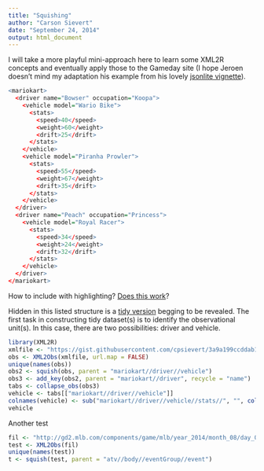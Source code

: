```yaml
---
title: "Squishing"
author: "Carson Sievert"
date: "September 24, 2014"
output: html_document
---
```


I will take a more playful mini-approach here to learn some XML2R concepts and eventually apply those to the Gameday site (I hope Jeroen doesn't mind my adaptation his example from his lovely [jsonlite vignette](http://cran.r-project.org/web/packages/jsonlite/vignettes/json-mapping.pdf)).

```r
<mariokart>
  <driver name="Bowser" occupation="Koopa">
    <vehicle model="Wario Bike">
      <stats>
        <speed>40</speed>
        <weight>60</weight>
        <drift>25</drift>
      </stats>
    </vehicle>
    <vehicle model="Piranha Prowler">
      <stats>
        <speed>55</speed>
        <weight>67</weight>
        <drift>35</drift>
      </stats>
    </vehicle>
  </driver>
  <driver name="Peach" occupation="Princess">
    <vehicle model="Royal Racer">
      <stats>
        <speed>34</speed>
        <weight>24</weight>
        <drift>32</drift>
      </stats>
    </vehicle>
  </driver>
</mariokart>
```

How to include with highlighting? [Does this work](https://gist.github.com/kbroman/ca560b967b0b7a08a3b2)?

Hidden in this listed structure is a [tidy version](http://vita.had.co.nz/papers/tidy-data.pdf) begging to be revealed. The first task in constructing tidy dataset(s) is to identify the observational unit(s). In this case, there are two possibilities: driver and vehicle. 

```r
library(XML2R)
xmlfile <- "https://gist.githubusercontent.com/cpsievert/3a9a199ccddab114c5f4/raw/a13a3df93d0fe40f5a1004084749f27050bb6371/mariokart.xml"
obs <- XML2Obs(xmlfile, url.map = FALSE)
unique(names(obs))
obs2 <- squish(obs, parent = "mariokart//driver//vehicle")
obs3 <- add_key(obs2, parent = "mariokart//driver", recycle = "name")
tabs <- collapse_obs(obs3)
vehicle <- tabs[["mariokart//driver//vehicle"]]
colnames(vehicle) <- sub("mariokart//driver//vehicle//stats//", "", colnames(vehicle))
vehicle
```

Another test

```r
fil <- "http://gd2.mlb.com/components/game/mlb/year_2014/month_08/day_01/gid_2014_08_01_phimlb_wasmlb_1/atv_game_events.xml"
test <- XML2Obs(fil)
unique(names(test))
t <- squish(test, parent = "atv//body//eventGroup//event")
```

